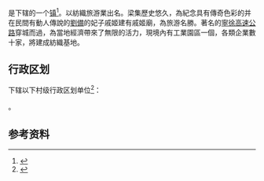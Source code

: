 {{中国乡级行政区|32/03/24/115/000}}

'''{{PAGENAMEBASE}}'''是{{PRC admin/fullname|32/03/24/115/000|3}}下辖的一个[[行政建制镇|镇]]<ref>{{PRC admin/ref sgc|{{PRC admin/parent|32/03/24/115/000}}}}</ref>。以紡織旅游業出名。梁集歷史悠久，為紀念具有傳奇色彩的并在民間有動人傳說的[[劉備|劉備]]的妃子戚姬建有戚姬廟，為旅游名勝。著名的[[寧徐高速公路|寧徐高速公路]]穿城而過，為當地經濟帶來了無限的活力，現境內有工業園區一個，各類企業數十家，將建成紡織基地。

== 行政区划 ==
{{PAGENAMEBASE}}下辖以下村级行政区划单位<ref>{{PRC admin/ref sgc|32/03/24/115/000}}</ref>：

{{PRC admin/children|32/03/24/115/000}}。

== 参考资料 ==
{{reflist}}

{{江苏行政区划小作品}}
{{PRC admin/navcat|32/03/24/115/000}}